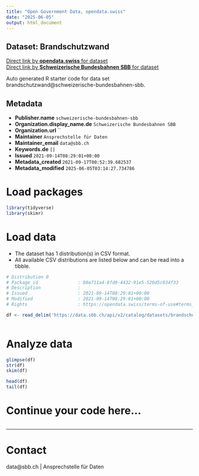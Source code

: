 ```yaml
---
title: "Open Government Data, opendata.swiss"
date: "2025-06-05"
output: html_document
---
```


## Dataset: Brandschutzwand



[Direct link by **opendata.swiss** for dataset](https://opendata.swiss/de/dataset/brandschutzwand)<br>
[Direct link by **Schweizerische Bundesbahnen SBB** for dataset](https://data.sbb.ch/explore/dataset/brandschutzwand/)

Auto generated R starter code for data set brandschutzwand@schweizerische-bundesbahnen-sbb.

## Metadata

- **Publisher.name** `schweizerische-bundesbahnen-sbb`
- **Organization.display_name.de** `Schweizerische Bundesbahnen SBB`
- **Organization.url** ``
- **Maintainer** `Ansprechstelle für Daten`
- **Maintainer_email** `data@sbb.ch`
- **Keywords.de** `[]`
- **Issued** `2021-09-14T08:29:01+00:00`
- **Metadata_created** `2021-09-17T00:52:39.682537`
- **Metadata_modified** `2025-06-05T03:14:27.734786`


# Load packages

```r

library(tidyverse)
library(skimr)

```

# Load data

-   The dataset has 1 distribution(s) in CSV format.
-   All available CSV distributions are listed below and can be read into a tibble.

```r

# Distribution 0
# Package_id               : 88e711a4-8fd0-4432-91e5-520d5c034f33
# Description              : 
# Issued                   : 2021-09-14T08:29:01+00:00
# Modified                 : 2021-09-14T08:29:01+00:00
# Rights                   : https://opendata.swiss/terms-of-use#terms_by

df <- read_delim('https://data.sbb.ch/api/v2/catalog/datasets/brandschutzwand/exports/csv?use_labels=true')



```

# Analyze data

```r

glimpse(df)
str(df)
skim(df)

head(df)
tail(df)

```

# Continue your code here...

```r

```

------------------------------------------------------------------------

# Contact

data@sbb.ch | Ansprechstelle für Daten
